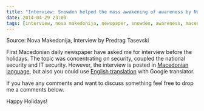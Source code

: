 ```yaml
---
title: "Interview: Snowden helped the mass awakening of awareness by Nova Makedonija"
date: 2014-04-29 23:00
tags: [interview, nova makedonija, newspaper, snowden, awareness, macedonia, cyber security]
---
```




Source: Nova Makedonija, Interview by Predrag Tasevski


First Macedonian daily newspaper have asked me for interview before the
holidays. The topic was concentrating on security, coupled the national
security and IT security. However, the interview is posted in
[Macedonian language](https://www.novamakedonija.com.mk/NewsDetal.asp?vest=4291475063&amp;id=51&amp;prilog=0&amp;setIzdanie=23162),
but also you could use [English translation](https://translate.google.com/translate?sl=mk&amp;tl=en&amp;js=y&amp;prev=_t&amp;hl=en&amp;ie=UTF-8&amp;u=http%3A%2F%2Fwww.novamakedonija.com.mk%2FNewsDetal.asp%3Fvest%3D4291475063%26id%3D51%26prilog%3D0%26setIzdanie%3D23162&amp;edit-text=)
with Google translator.



If you have any comments and want to discuss something feel free to drop
me a comments below.



Happy Holidays!



